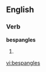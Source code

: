 
==English==

===Verb===
'''bespangles'''

# {{third-person singular of|[[bespangle]]}}

[[vi:bespangles]]